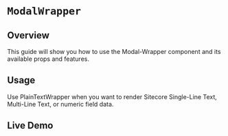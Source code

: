 
<Meta of={ModalWrapperStories} />

# `ModalWrapper`

## Overview

This guide will show you how to use the Modal-Wrapper component and its available props and features.

## Usage

Use PlainTextWrapper when you want to render Sitecore Single-Line Text, Multi-Line Text, or numeric field data.

## Live Demo

<Canvas of={ModalWrapperStories.WithRemoteTrigger} />

